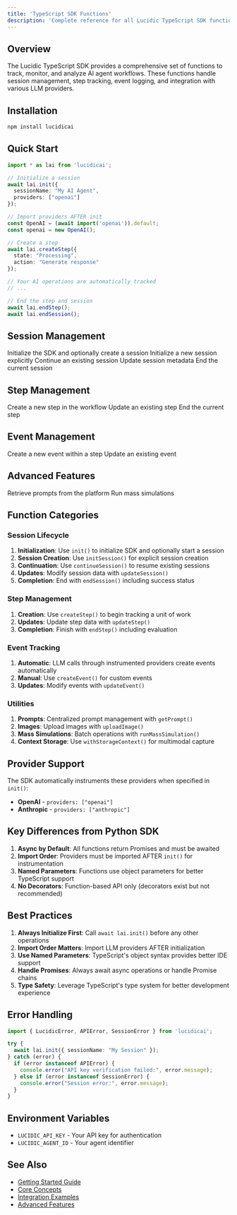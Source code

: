 ```yaml
---
title: 'TypeScript SDK Functions'
description: 'Complete reference for all Lucidic TypeScript SDK functions'
---
```


## Overview

The Lucidic TypeScript SDK provides a comprehensive set of functions to track, monitor, and analyze AI agent workflows. These functions handle session management, step tracking, event logging, and integration with various LLM providers.

## Installation

```bash
npm install lucidicai
```

## Quick Start

```typescript
import * as lai from 'lucidicai';

// Initialize a session
await lai.init({
  sessionName: "My AI Agent",
  providers: ["openai"]
});

// Import providers AFTER init
const OpenAI = (await import('openai')).default;
const openai = new OpenAI();

// Create a step  
await lai.createStep({
  state: "Processing",
  action: "Generate response"
});

// Your AI operations are automatically tracked
// ...

// End the step and session
await lai.endStep();
await lai.endSession();
```

## Session Management

<CardGroup cols={2}>
  <Card title="init" icon="play" href="/typescript-sdk/init">
    Initialize the SDK and optionally create a session
  </Card>
  <Card title="initSession" icon="plus" href="/typescript-sdk/init-session">
    Initialize a new session explicitly
  </Card>
  <Card title="continueSession" icon="forward" href="/typescript-sdk/continue-session">
    Continue an existing session
  </Card>
  <Card title="updateSession" icon="pen" href="/typescript-sdk/update-session">
    Update session metadata
  </Card>
  <Card title="endSession" icon="stop" href="/typescript-sdk/end-session">
    End the current session
  </Card>
</CardGroup>

## Step Management

<CardGroup cols={2}>
  <Card title="createStep" icon="plus" href="/typescript-sdk/create-step">
    Create a new step in the workflow
  </Card>
  <Card title="updateStep" icon="pen" href="/typescript-sdk/update-step">
    Update an existing step
  </Card>
  <Card title="endStep" icon="check" href="/typescript-sdk/end-step">
    End the current step
  </Card>
</CardGroup>

## Event Management

<CardGroup cols={2}>
  <Card title="createEvent" icon="bolt" href="/typescript-sdk/create-event">
    Create a new event within a step
  </Card>
  <Card title="updateEvent" icon="pen" href="/typescript-sdk/update-event">
    Update an existing event
  </Card>
</CardGroup>

## Advanced Features

<CardGroup cols={2}>
  <Card title="getPrompt" icon="message" href="/typescript-sdk/get-prompt">
    Retrieve prompts from the platform
  </Card>
  <Card title="runMassSimulation" icon="layer-group" href="/typescript-sdk/run-mass-simulation">
    Run mass simulations
  </Card>
</CardGroup>

## Function Categories

### Session Lifecycle

1. **Initialization**: Use `init()` to initialize SDK and optionally start a session
2. **Session Creation**: Use `initSession()` for explicit session creation
3. **Continuation**: Use `continueSession()` to resume existing sessions
4. **Updates**: Modify session data with `updateSession()`
5. **Completion**: End with `endSession()` including success status

### Step Management

1. **Creation**: Use `createStep()` to begin tracking a unit of work
2. **Updates**: Update step data with `updateStep()`
3. **Completion**: Finish with `endStep()` including evaluation

### Event Tracking

1. **Automatic**: LLM calls through instrumented providers create events automatically
2. **Manual**: Use `createEvent()` for custom events
3. **Updates**: Modify events with `updateEvent()`

### Utilities

1. **Prompts**: Centralized prompt management with `getPrompt()`
2. **Images**: Upload images with `uploadImage()`
3. **Mass Simulations**: Batch operations with `runMassSimulation()`
4. **Context Storage**: Use `withStorageContext()` for multimodal capture

## Provider Support

The SDK automatically instruments these providers when specified in `init()`:

- **OpenAI** - `providers: ["openai"]`
- **Anthropic** - `providers: ["anthropic"]`

## Key Differences from Python SDK

1. **Async by Default**: All functions return Promises and must be awaited
2. **Import Order**: Providers must be imported AFTER `init()` for instrumentation
3. **Named Parameters**: Functions use object parameters for better TypeScript support
4. **No Decorators**: Function-based API only (decorators exist but not recommended)

## Best Practices

1. **Always Initialize First**: Call `await lai.init()` before any other operations
2. **Import Order Matters**: Import LLM providers AFTER initialization
3. **Use Named Parameters**: TypeScript's object syntax provides better IDE support
4. **Handle Promises**: Always await async operations or handle Promise chains
5. **Type Safety**: Leverage TypeScript's type system for better development experience

## Error Handling

```typescript
import { LucidicError, APIError, SessionError } from 'lucidicai';

try {
  await lai.init({ sessionName: "My Session" });
} catch (error) {
  if (error instanceof APIError) {
    console.error("API key verification failed:", error.message);
  } else if (error instanceof SessionError) {
    console.error("Session error:", error.message);
  }
}
```

## Environment Variables

- `LUCIDIC_API_KEY` - Your API key for authentication
- `LUCIDIC_AGENT_ID` - Your agent identifier

## See Also

- [Getting Started Guide](/typescript-sdk/quick-start)
- [Core Concepts](/typescript-sdk/core-concepts)
- [Integration Examples](/typescript-sdk/integrations/openai)
- [Advanced Features](/typescript-sdk/advanced-features)